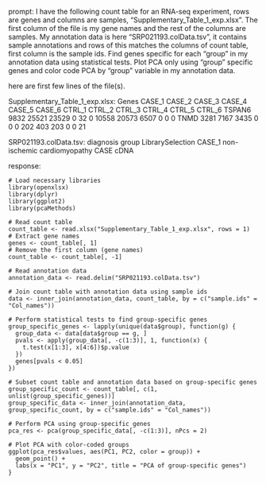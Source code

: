prompt:
I have the following count table for an RNA-seq experiment, rows are genes and columns are samples, "Supplementary_Table_1_exp.xlsx". The first column of the file is my gene names and the rest of the columns are samples. My annotation data is here  "SRP021193.colData.tsv", it contains sample annotations and rows of this matches the columns of count table, first column is the sample ids. Find genes specific for each "group" in my annotation data  using statistical tests. Plot PCA only using "group" specific genes and color code PCA by "group" variable in my annotation data.

here are first few lines of the file(s).

Supplementary_Table_1_exp.xlsx:
Genes	CASE_1	CASE_2	CASE_3	CASE_4	CASE_5	CASE_6	CTRL_1	CTRL_2	CTRL_3	CTRL_4	CTRL_5	CTRL_6
TSPAN6	9832	25521	23529	0	32	0	10558	20573	6507	0	0	 0
TNMD	3281	 7167	 3435	0	 0	0	  202	  403	 203	0	0	21


SRP021193.colData.tsv:
diagnosis	group	LibrarySelection
CASE_1	non-ischemic cardiomyopathy	CASE	cDNA


response:
```
# Load necessary libraries
library(openxlsx)
library(dplyr)
library(ggplot2)
library(pcaMethods)

# Read count table
count_table <- read.xlsx("Supplementary_Table_1_exp.xlsx", rows = 1)
# Extract gene names
genes <- count_table[, 1]
# Remove the first column (gene names)
count_table <- count_table[, -1]

# Read annotation data
annotation_data <- read.delim("SRP021193.colData.tsv")

# Join count table with annotation data using sample ids
data <- inner_join(annotation_data, count_table, by = c("sample.ids" = "Col_names"))

# Perform statistical tests to find group-specific genes
group_specific_genes <- lapply(unique(data$group), function(g) {
  group_data <- data[data$group == g, ]
  pvals <- apply(group_data[, -c(1:3)], 1, function(x) {
    t.test(x[1:3], x[4:6])$p.value
  })
  genes[pvals < 0.05]
})

# Subset count table and annotation data based on group-specific genes
group_specific_count <- count_table[, c(1, unlist(group_specific_genes))]
group_specific_data <- inner_join(annotation_data, group_specific_count, by = c("sample.ids" = "Col_names"))

# Perform PCA using group-specific genes
pca_res <- pca(group_specific_data[, -c(1:3)], nPcs = 2)

# Plot PCA with color-coded groups
ggplot(pca_res$values, aes(PC1, PC2, color = group)) +
  geom_point() +
  labs(x = "PC1", y = "PC2", title = "PCA of group-specific genes")
}
```
